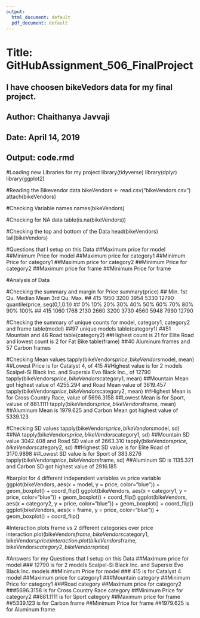 ---
output:
  html_document: default
  pdf_document: default
---
# Title: GitHubAssignment_506_FinalProject #
## I have choosen bikeVedors data for my final project. ##
## Author: Chaithanya Javvaji ##
## Date: April 14, 2019 ##
## Output: code.rmd ##
#Loading new Libraries for my project
library(tidyverse)
library(dplyr)
library(ggplot2)

#Reading the Bikevendor data
bikeVendors <- read.csv("bikeVendors.csv")
attach(bikeVendors)

#Checking Variable names
names(bikeVendors)

#Checking for NA data
table(is.na(bikeVendors))

#Checking the top and bottom of the Data
head(bikeVendors)
tail(bikeVendors)

#Questions that I setup on this Data
##Maximum price for model
##Minimum Price for model
##Maximum price for category1
##Minimum Price for category1
##Maximum price for category2
##Minimum Price for category2
##Maximum price for frame
##Minimum Price for frame

#Analysis of Data

#Checking the summary and margin for Price 
summary(price)
##   Min. 1st Qu.  Median    Mean 3rd Qu.    Max. 
##   415    1950    3200    3954    5330   12790 
quantile(price, seq(0,1,0.1))
##    0%   10%   20%   30%   40%   50%   60%   70%   80%   90%  100% 
##   415  1060  1768  2130  2660  3200  3730  4560  5948  7990 12790 

#Checking the summary of unique counts for model, category1, category2 and frame
table(model)
##97 unique models
table(category1)
##51 Mountain and 46 Road 
table(category2)
##Highest count is 21 for Elite Road and lowest count is 2 for Fat Bike
table(frame)
##40 Aluminum frames and 57 Carbon frames

#Checking Mean values
tapply(bikeVendors$price, bikeVendors$model, mean)
##Lowest Price is for Catalyst 4, of 415
##Highest value is for 2 models Scalpel-Si Black Inc. and Supersix Evo Black Inc., of 12790
tapply(bikeVendors$price, bikeVendors$category1, mean)
##Mountain Mean got highest value of 4255.294 and Road Mean value of 3619.457
tapply(bikeVendors$price, bikeVendors$category2, mean)
##Highest Mean is for Cross Country Race, value of 5696.3158 
##Lowest Mean is for Sport, valuse of 881.1111 
tapply(bikeVendors$price, bikeVendors$frame, mean)
##Aluminum Mean is 1979.625 and Carbon Mean got highest value of 5339.123 

#Checking SD values
tapply(bikeVendors$price, bikeVendors$model, sd)
##NA
tapply(bikeVendors$price, bikeVendors$category1, sd)
##Mountain SD value 3042.408 and Road SD value of 2663.310
tapply(bikeVendors$price, bikeVendors$category2, sd)
##Highest SD value is for Elite Road of 3170.9898 
##Lowest SD value is for Sport of 383.8276 
tapply(bikeVendors$price, bikeVendors$frame, sd)
##Aluminum SD is 1135.321 and Carbon SD got highest value of 2916.185 

#barplot for 4 different independent variables vs price variable
ggplot(bikeVendors, aes(x = model, y = price, color="blue")) + geom_boxplot() + coord_flip()
ggplot(bikeVendors, aes(x = category1, y = price, color="blue")) + geom_boxplot() + coord_flip()
ggplot(bikeVendors, aes(x = category2, y = price, color="blue")) + geom_boxplot() + coord_flip()
ggplot(bikeVendors, aes(x = frame, y = price, color="blue")) + geom_boxplot() + coord_flip()  

#Interaction plots frame vs 2 different categories over price 
interaction.plot(bikeVendors$frame, bikeVendors$category1, bikeVendors$price)
interaction.plot(bikeVendors$frame, bikeVendors$category2, bikeVendors$price)

#Answers for my Questions that I setup on this Data
##Maximum price for model
### 12790 is for 2 models Scalpel-Si Black Inc. and Supersix Evo Black Inc. models
##Minimum Price for model
### 415 is for Catalyst 4 model
##Maximum price for category1
###Mountain category
##Minimum Price for category1
###Road category
##Maximum price for category2
###5696.3158 is for Cross Country Race category
##Minimum Price for category2
##881.1111 is for Sport category 
##Maximum price for frame
##5339.123 is for Carbon frame
##Minimum Price for frame
##1979.625 is for Aluminum  frame 



